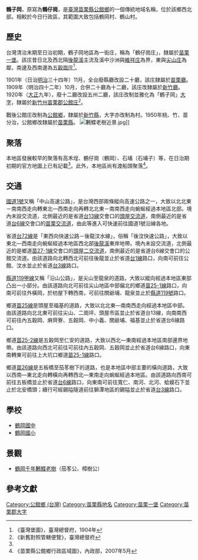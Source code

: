 {{noteTA　
|1 = zh-cn:庄; zh-hk:庄; zh-tw:庄;
}}
'''鶴子岡'''，原寫為'''鶴仔崗'''，是[[臺灣|臺灣]][[苗栗縣|苗栗縣]][[公館鄉_(臺灣)|公館鄉]]的一個傳統地域名稱，位於該鄉西北部。相較於今日行政區，其範圍大致包括鶴岡村、鶴山村。

==歷史==
台灣清治末期至日治初期，鶴子岡地區為一街庄，稱為「鶴仔崗庄」，隸屬於[[苗栗一堡|苗栗一堡]]。該庄昔日北及西北隔[[後龍溪|後龍溪]]主流及溪中沙洲與[[維祥庄|維祥庄]]為界，東與[[尖山_(苗栗縣)|尖山庄]]為鄰，南邊及西南邊為[[五穀崗庄|五穀崗庄]]<ref name="臺灣堡圖">《臺灣堡圖》，臺灣總督府，1904年</ref>。

1901年（日治[[明治|明治]]三十四年）11月，全台廢縣廳改設二十廳，該庄隸屬於[[苗栗廳|苗栗廳]]。1909年（明治四十二年）10月，合併二十廳為十二廳，該庄改隸屬於[[新竹廳|新竹廳]]。1920年（[[大正|大正]]九年），廢十二廳改設五州二廳，該庄改制並雅化為「鶴子岡」[[大字|大字]]，隸屬於[[新竹州|新竹州]][[苗栗郡|苗栗郡]][[公館庄|公館庄]]<ref>《新舊對照管轄便覽》，臺灣總督府</ref>。

戰後公館庄改制為[[公館鄉_(臺灣)|公館鄉]]，隸屬於[[新竹縣|新竹縣]]，大字亦改制為村。1950年桃、竹、苗分治，公館鄉改隸屬於[[苗栗縣|苗栗縣]]。
[[File:鶼鰈老樹近景.jpg|thumb]]]]
==聚落==
本地區發展較早的聚落有高禾埕、鶴仔崗（鶴岡）、石埔（石埔子）等，在日治期初期的官方地圖上已有記載<ref name="臺灣堡圖"/>。此外，本地區尚有渡船頭聚落<ref>《苗栗縣公館鄉行政區域圖》，內政部，2007年5月</ref>。

==交通==
[[中山高速公路|國道1號]]又稱「中山高速公路」，是台灣西部兩條縱向高速公路之一，大致以北北東－南南西走向轉東北—西南走向再轉北北東－南南西走向蜿蜒經過本地區北部。境內未設交流道，北側最近的是省道[[台13線|台13線]]交會口的[[頭屋交流道|頭屋交流道]]，南側最近的是省道[[台6線|台6線]]交會口的[[苗栗交流道|苗栗交流道]]，由此等進入可快速前往國道1號沿線各地。

省道[[台72線|台72線]]是「東西向快速公路－後龍汶水線」，俗稱「後汶快速公路」，大致以東北—西南走向蜿蜒經過本地區西北部[[後龍溪|後龍溪]]東岸地帶。境內未設交流道，北側最近的是鄉道[[苗27-1線|苗27-1線]]交會口的[[頭屋二交流道|頭屋二交流道]]，南側最近的是省道台6線交會口的公館交流道。由該道路向北轉西北可前往後龍並止於省道[[台1線|台1線]]路口，向南可前往公館、汶水並止於省道[[台3線|台3線]]路口。

[[縣道119甲線|縣道119甲線]]又稱「沿山公路」，是尖山至龍泉的道路，大致以縱向經過本地區東部凸出一小部分。由該道路向北可前往尖山地區中部偏北的鄉道[[苗25-1線|苗25-1線]]路口，向南可前往外橫岡，於枋屋下轉西南，可前往關爺埔、龍泉並止於[[縣道119號|縣道119號]]路口。

鄉道[[苗25線|苗25線]]是頭屋至福基的道路，大致以北北東—南南西走向經過本地區中部。由該道路向北北東可前往尖山、二崗坪、頭屋市區並止於省道台13線，向南南西可前往內五穀岡、麻齊寮、五穀岡、中小義、關爺埔、福基並止於省道台6線路口。

鄉道[[苗25-2線|苗25-2線]]是五穀岡至仁安的道路，大致以西北—東南經過本地區南部邊界地帶。由該道路向西北可前往可前往內五穀岡、五穀岡並止於省道台6線路口，向東南轉東可前往上大坑口鄉道[[苗25-1線|苗25-1線]]路口。

鄉道[[苗26線|苗26線]]是五板橋至茄苳樹下的道路，也是本地區中部主要的橫向道路，大致以西南—東北走向轉橫向再轉西北—東南走向蜿蜒經過本地區。由該道路向西南可前往五板橋並止於省道[[台6線|台6線]]路口，向東南可前往寬仁、南河、北河、蛤蟆石下並止於北安橋頭；續行可經錫隘隧道前往獅潭地區的錫隘並止於省道[[台3線|台3線]]路口。

==學校==
*[[鶴岡國中|鶴岡國中]]
*[[鶴岡國小|鶴岡國小]]

==景觀==
*[[鶴岡千年鶼鰈老樹|鶴岡千年鶼鰈老樹]]（茄苳公、樟樹公）

==參考文獻==
{{reflist}}

{{苗栗郡}}

[[Category:公館鄉_(台灣)|Category:公館鄉 (台灣)]]
[[Category:苗栗縣地名|Category:苗栗縣地名]]
[[Category:苗栗一堡|Category:苗栗一堡]]
[[Category:苗栗郡大字|Category:苗栗郡大字]]